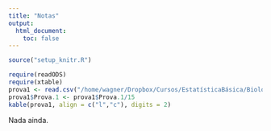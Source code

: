 ```yaml
---
title: "Notas"
output:
  html_document:
    toc: false
---
```


```r
source("setup_knitr.R")
```

```r
require(readODS)
require(xtable)
prova1 <- read.csv("/home/wagner/Dropbox/Cursos/EstatísticaBásica/BiologiaMANHA/Prova1NOTA.csv", header = TRUE)
prova1$Prova.1 <- prova1$Prova.1/15
kable(prova1, align = c("l","c"), digits = 2)
```

Nada ainda.
